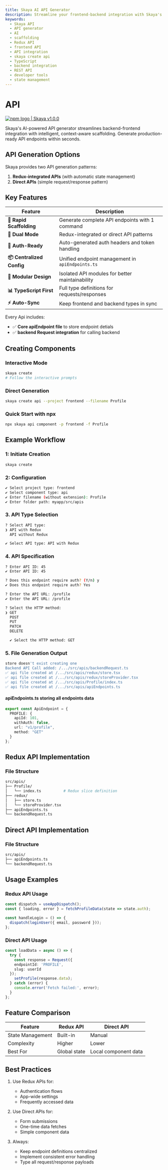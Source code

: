 ```yaml
---
title: Skaya AI API Generator 
description: Streamline your frontend-backend integration with Skaya's AI API Generator. Learn how to use the `skaya create api` command to scaffold production-ready Redux or Direct APIs in seconds.
keywords:
  - Skaya API
  - API generator
  - AI
  - scaffolding
  - Redux API
  - frontend API
  - API integration
  - skaya create api
  - TypeScript
  - backend integration
  - REST API
  - developer tools
  - state management
---
```


# API

<div
  style={{
    display: "flex",
    alignItems: "center",
    borderRadius: "4px",
    height: "20px",
    border: "2px solid red",
    padding: "1rem",
  }}
>
  <a
    href="https://www.npmjs.com/package/skaya"
    target="_blank"
    style={{
      display: "flex",
      alignItems: "center",
      gap: "0.5rem",
      color: "#cb3837",
      textDecoration: "none",
      fontWeight: "bold"
    }}
  >
    <img
      src="/logo/npm-logo-red.png"
      alt="npm logo"
      style={{ height: "12px" }}
    />
    <span>| Skaya v1.0.0</span>
  </a>
</div>

Skaya's AI-powered API generator streamlines backend-frontend integration with intelligent, context-aware scaffolding. Generate production-ready API endpoints within seconds.


## API Generation Options

Skaya provides two API generation patterns:

1. **Redux-integrated APIs** (with automatic state management)
2. **Direct APIs** (simple request/response pattern)


## Key Features

| Feature                | Description                                                                 |
|------------------------|-----------------------------------------------------------------------------|
| **🚀 Rapid Scaffolding** | Generate complete API endpoints with 1 command                              |
| **🔄 Dual Mode**        | Redux-integrated or direct API patterns                                     |
| **🔐 Auth-Ready**       | Auto-generated auth headers and token handling                              |
| **📦 Centralized Config** | Unified endpoint management in `apiEndpoints.ts`                          |
| **🧩 Modular Design**   | Isolated API modules for better maintainability                            |
| **📊 TypeScript First**  | Full type definitions for requests/responses                                |
| **⚡ Auto-Sync**        | Keep frontend and backend types in sync                                     |


Every Api includes:
- ✅ **Core apiEndpoint file** to store endpoint detials
- ✅ **backend Request integration** for calling backend

## Creating Components

### Interactive Mode
```bash
skaya create
# Follow the interactive prompts
```

### Direct Generation
```bash
skaya create api --project frontend --filename Profile
```

### Quick Start with npx
```bash
npx skaya api component -p frontend -f Profile
```

## Example Workflow 

### 1: Initiate Creation
```bash
skaya create
```

### 2: Configuration
```bash
✔ Select project type: frontend  
✔ Select component type: api  
✔ Enter filename (without extension): Profile  
✔ Enter folder path: myapp/src/apis  
```

### 3. API Type Selection
```bash
? Select API type:
❯ API with Redux
  API without Redux

✔ Select API type: API with Redux
```

### 4. API Specification
```bash
? Enter API ID: 45
✔ Enter API ID: 45

? Does this endpoint require auth? (Y/n) y
✔ Does this endpoint require auth? Yes

? Enter the API URL: /profile
✔ Enter the API URL: /profile

? Select the HTTP method:
❯ GET
  POST
  PUT
  PATCH
  DELETE

  ✔ Select the HTTP method: GET
```

### 5. File Generation Output
```bash
store doesn't exist creating one
Backend API Call added: /.../src/apis/backendRequest.ts
✅ api file created at /.../src/apis/redux/store.tsx
✅ api file created at /.../src/apis/redux/storeProvider.tsx
✅ api file created at /.../src/apis/Profile/index.ts
✅ api file created at /.../src/apis/apiEndpoints.ts
```
#### apiEndpoints.ts storing all endpoints data
```typescript
export const ApiEndpoint = {
  PROFILE: {
    apiId: 101,
    withAuth: false,
    url: "v1/profile",
    method: "GET"
  }
};
```

## Redux API Implementation

### File Structure
```bash
src/apis/  
├── Profile/  
│   └── index.ts          # Redux slice definition  
├── redux/  
│   ├── store.ts  
│   └── storeProvider.tsx  
├── apiEndpoints.ts  
└── backendRequest.ts  
```

## Direct API Implementation

### File Structure
```bash
src/apis/  
├── apiEndpoints.ts  
└── backendRequest.ts  
```

## Usage Examples

### Redux API Usage
```typescript
const dispatch = useAppDispatch();
const { loading, error } = fetchProfileData(state => state.auth);

const handleLogin = () => {
  dispatch(loginUser({ email, password }));
};
```

### Direct API Usage
```typescript
const loadData = async () => {
  try {
    const response = Request({
    endpointId: 'PROFILE',
    slug: userId
  });
    setProfile(response.data);
  } catch (error) {
    console.error('Fetch failed:', error);
  }
};
```

## Feature Comparison

| Feature          | Redux API                | Direct API               |
|------------------|--------------------------|--------------------------|
| State Management | Built-in                 | Manual                   |
| Complexity       | Higher                   | Lower                    |
| Best For         | Global state             | Local component data     |


## Best Practices

1. Use Redux APIs for:
   - Authentication flows  
   - App-wide settings  
   - Frequently accessed data  

2. Use Direct APIs for:
   - Form submissions  
   - One-time data fetches  
   - Simple component data  

3. Always:
   - Keep endpoint definitions centralized  
   - Implement consistent error handling  
   - Type all request/response payloads